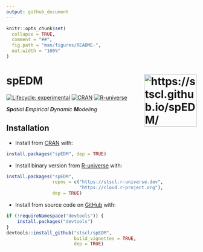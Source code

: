 ```yaml
---
output: github_document
---
```


<!-- README.md is generated from README.Rmd. Please edit that file -->

```r
knitr::opts_chunk$set(
  collapse = TRUE,
  comment = "##",
  fig.path = "man/figures/README-",
  out.width = "100%"
)
```

# spEDM <img src="man/figures/logo.png" align="right" height="139" alt="https://stscl.github.io/spEDM/">

<!-- badges: start -->
[![Lifecycle: experimental](https://img.shields.io/badge/lifecycle-stable-20b2aa.svg)](https://lifecycle.r-lib.org/articles/stages.html#stable)
[![CRAN](https://www.r-pkg.org/badges/version/spEDM)](https://CRAN.R-project.org/package=spEDM)
<!-- [![DownloadsAll](https://badgen.net/cran/dt/spEDM?color=orange)](https://CRAN.R-project.org/package=spEDM) -->
<!-- [![DownloadsMonth](https://cranlogs.r-pkg.org/badges/spEDM)](https://CRAN.R-project.org/package=spEDM) -->
[![R-universe](https://stscl.r-universe.dev/badges/spEDM?color=cyan)](https://stscl.r-universe.dev/spEDM)
<!-- badges: end -->

_**Sp**atial **E**mpirical **D**ynamic **M**odeling_

## Installation

- Install from [CRAN](https://CRAN.R-project.org/package=spEDM) with:

``` r
install.packages("spEDM", dep = TRUE)
```

- Install binary version from [R-universe](https://stscl.r-universe.dev/spEDM) with:

``` r
install.packages("spEDM",
                 repos = c("https://stscl.r-universe.dev",
                           "https://cloud.r-project.org"),
                 dep = TRUE)
```

- Install from source code on [GitHub](https://github.com/stscl/spEDM) with:

```r
if (!requireNamespace("devtools")) {
    install.packages("devtools")
}
devtools::install_github("stscl/spEDM",
                         build_vignettes = TRUE,
                         dep = TRUE)
```
